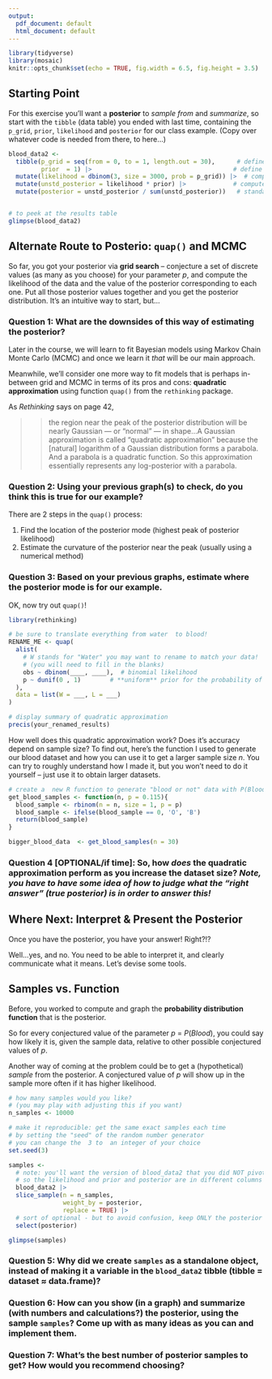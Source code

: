 ```yaml
---
output:
  pdf_document: default
  html_document: default
---
```

```r
library(tidyverse)
library(mosaic)
knitr::opts_chunk$set(echo = TRUE, fig.width = 6.5, fig.height = 3.5)
```

## Starting Point

For this exercise you'll want a **posterior** to *sample from* and *summarize*, so start with the `tibble` (data table) you ended with last time, containing the `p_grid`, `prior`, `likelihood` and `posterior` for our class example. (Copy over whatever code is needed from there, to here...)

```r
blood_data2 <-
  tibble(p_grid = seq(from = 0, to = 1, length.out = 30),      # define grid
         prior  = 1) |>                                       # define prior
  mutate(likelihood = dbinom(3, size = 3000, prob = p_grid)) |>  # compute likelihood at each value in grid
  mutate(unstd_posterior = likelihood * prior) |>             # compute product of likelihood and prior
  mutate(posterior = unstd_posterior / sum(unstd_posterior))   # standardize the posterior, so it sums to 1


# to peek at the results table
glimpse(blood_data2)
```

##  Alternate Route to Posterio: `quap()` and MCMC

So far, you got your posterior via **grid search** -- conjecture a set of discrete values (as many as you choose) for your parameter $p$, and compute the likelihood of the data  and the value of the  posterior corresponding to each one. Put all those posterior values together and you get the  posterior distribution. It's an intuitive way to start, but...

### Question 1: What  are the downsides of this way of estimating the posterior?

Later in the course, we will learn to fit Bayesian models using Markov Chain Monte Carlo (MCMC) and once we learn it *that* will be our main approach.

Meanwhile, we'll consider one more way to fit models that is perhaps in-between grid and MCMC in terms of its pros and cons: **quadratic approximation** using function `quap()` from the `rethinking` package.

As *Rethinking* says on page 42,

>> the region near the peak of the posterior distribution will be nearly Gaussian — or "normal" — in  shape...A Gaussian approximation is called "quadratic approximation" because the [natural] logarithm of  a Gaussian distribution forms a parabola. And a parabola is a quadratic function. So this  approximation essentially represents any log-posterior with a parabola.

###  Question 2: Using your previous graph(s) to check, do you think this is true for our example?

There are 2 steps in the `quap()` process:

1) Find the location of the posterior mode (highest peak of posterior likelihood)
2) Estimate  the curvature of the posterior near the peak (usually using a numerical method)

### Question 3: Based on your previous graphs, estimate where the posterior mode is for our example.

OK, now try out `quap()`!

```r
library(rethinking)

# be sure to translate everything from water  to blood!
RENAME_ME <- quap(
  alist(
    # W stands for "Water" you may want to rename to match your data!
    # (you will need to fill in the blanks)
    obs ~ dbinom(____, ____),  # binomial likelihood 
    p ~ dunif(0 , 1)        # **uniform** prior for the probability of success, "p"
  ), 
  data = list(W = ___, L = ___)
)

# display summary of quadratic approximation 
precis(your_renamed_results)
```

How well does this quadratic approximation work? Does it's accuracy depend on sample size? To find out, here's the function I used to generate our blood dataset and how you can use it to get a larger sample size $n$. You can try to roughly understand how I made it, but you won't need to do it yourself -- just use it to obtain larger datasets.

```r
# create a  new R function to generate "blood or not" data with P(Blood) = 0.115
get_blood_samples <- function(n, p = 0.115){
  blood_sample <- rbinom(n = n, size = 1, p = p)
  blood_sample <- ifelse(blood_sample == 0, 'O', 'B')
  return(blood_sample)
}
```

```r
bigger_blood_data  <- get_blood_samples(n = 30)
```

### Question 4 [OPTIONAL/if time]: So, how *does* the quadratic approximation perform as you increase the dataset size? *Note, you have to have some idea of how to judge what  the "right answer" (true posterior) is in order to answer this!*

## Where Next: Interpret & Present the Posterior

Once you have the posterior, you have your answer! Right?!?

Well...yes, and no. You need to be able to interpret it, and clearly communicate what it means. Let's devise some tools.

## Samples vs. Function
Before, you worked to compute and graph the **probability distribution function** that is the posterior.

So for every conjectured value of the parameter $p$ = $P(Blood)$, you could say how likely it is, given the sample data, relative to other possible conjectured values of $p$.

Another way of coming at the problem could be to get a (hypothetical) *sample* from the posterior. A conjectured value of $p$ will show up in the sample more often if it has higher likelihood.

```r
# how many samples would you like?
# (you may play with adjusting this if you want)
n_samples <- 10000

# make it reproducible: get the same exact samples each time
# by setting the "seed" of the random number generator
# you can change the  3 to  an integer of your choice
set.seed(3)

samples <-
  # note: you'll want the version of blood_data2 that you did NOT pivot_longer()
  # so the likelihood and prior and posterior are in different columns
  blood_data2 |> 
  slice_sample(n = n_samples, 
               weight_by = posterior, 
               replace = TRUE) |>
  # sort of optional - but to avoid confusion, keep ONLY the posterior
  select(posterior)

glimpse(samples)
```


### Question 5: Why did we create `samples` as a  standalone object, instead of making it a variable in the `blood_data2` tibble (tibble = dataset $\approx$ data.frame)?

### Question 6: How can you **show** (in a graph) and **summarize** (with numbers and calculations?) the posterior, using the sample `samples`? Come up with as many ideas as you can and implement them. 

### Question 7: What's the best number of  posterior samples to get? How would you recommend choosing?